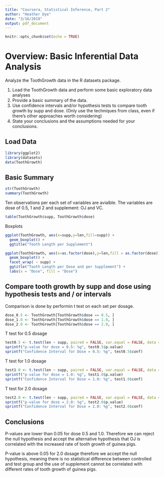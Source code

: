 ```yaml
---
title: "Coursera, Statistical Inference, Part 2"
author: "Heather Dye"
date: "3/16/2018"
output: pdf_document
---
```


```r
knitr::opts_chunk$set(echo = TRUE)
```


# Overview: Basic Inferential Data Analysis
Analyze the ToothGrowth data in the R datasets package.

1. Load the ToothGrowth data and perform some basic exploratory data analyses
2. Provide a basic summary of the data.
3. Use confidence intervals and/or hypothesis tests to compare tooth growth by supp and dose. (Only use the techniques from class, even if there's other approaches worth considering)
4. State your conclusions and the assumptions needed for your conclusions.

## Load Data
```r
library(ggplot2)
library(datasets)
data(ToothGrowth)
```

## Basic Summary
```r
str(ToothGrowth)
summary(ToothGrowth)
```
Ten observations per each set of variables are avialble.  The variables are dose of 0.5, 1 and 2 and supplement: OJ and VC.

```r
table(ToothGrowth$supp, ToothGrowth$dose)
```
Boxplots
```r
ggplot(ToothGrowth, aes(x=supp,y=len,fill=supp)) +
  geom_boxplot() +
  ggtitle("Tooth Length per Supplement")
```
```r
ggplot(ToothGrowth, aes(x=as.factor(dose),y=len,fill = as.factor(dose))) +
  geom_boxplot() +
  facet_wrap( ~ supp) +
  ggtitle("Tooth Length per Dose and per Supplement") +
  labs(x = "Dose", fill = "Dose") 
```

## Compare tooth growth by supp and dose using hypothesis tests and / or intervals

Comparison is done by performin t test on each set per dosage.
```r
dose_0.5 <- ToothGrowth[ToothGrowth$dose == 0.5, ]
dose_1.0 <- ToothGrowth[ToothGrowth$dose == 1.0, ]
dose_2.0 <- ToothGrowth[ToothGrowth$dose == 2.0, ]
```

T test for 0.5 dosage
```r
test0.5 <- t.test(len ~ supp, paired = FALSE, var.equal = FALSE, data = dose_0.5)
sprintf("p-value for dose = 0.5: %g", test0.5$p.value)
sprintf("Confidence Interval for Dose = 0.5: %g", test0.5$conf)
```
T test for 1.0 dosage
```r
test1.0 <- t.test(len ~ supp, paired = FALSE, var.equal = FALSE, data = dose_1.0)
sprintf("p-value for dose = 1.0: %g", test1.0$p.value)
sprintf("Confidence Interval for Dose = 1.0: %g", test1.0$conf)
```

T test for 2.0 dosage
```r
test2.0 <- t.test(len ~ supp, paired = FALSE, var.equal = FALSE, data = dose_2.0)
sprintf("p-value for dose = 2.0: %g", test2.0$p.value)
sprintf("Confidence Interval for Dose = 2.0: %g", test2.0$conf)
```
## Conclusions

P-values are lower than 0.05 for dose 0.5 and 1.0. Therefore we can reject the null hypothesis and accept the alternative hypothesis that OJ is correlated with the increased rate of tooth growth of guinea pigs.

P-value is above 0.05 for 2.0 dosage therefore we accept the null hypothesis, meaning there is no statistical difference between controlled and test group and the use of supplement cannot be correlated with different rates of tooth growth of guinea pigs.
